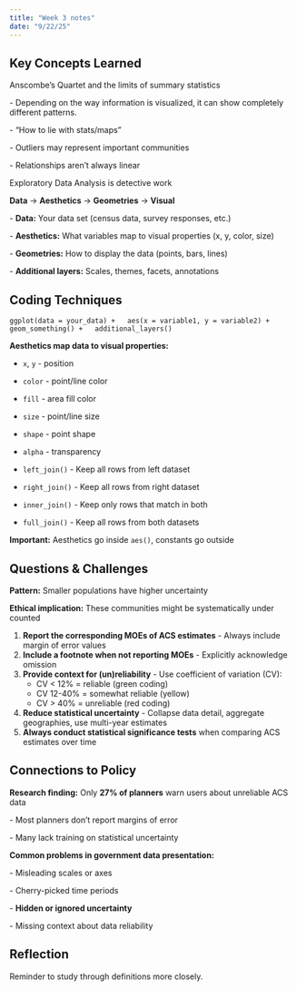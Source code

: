 ```yaml
---
title: "Week 3 notes"
date: "9/22/25"
---
```


## Key Concepts Learned

Anscombe's Quartet and the limits of summary statistics

\- Depending on the way information is visualized, it can show
completely different patterns.

\- "How to lie with stats/maps"

\- Outliers may represent important communities

\- Relationships aren't always linear

Exploratory Data Analysis is detective work

**Data** → **Aesthetics** → **Geometries** → **Visual**

\- **Data:** Your data set (census data, survey responses, etc.)

\- **Aesthetics:** What variables map to visual properties (x, y, color,
size)

\- **Geometries:** How to display the data (points, bars, lines)

\- **Additional layers:** Scales, themes, facets, annotations

## Coding Techniques

`ggplot(data = your_data) +   aes(x = variable1, y = variable2) +   geom_something() +   additional_layers()`

**Aesthetics map data to visual properties:**

-   `x`, `y` - position

-   `color` - point/line color

-   `fill` - area fill color

-   `size` - point/line size

-   `shape` - point shape

-   `alpha` - transparency

-   `left_join()` - Keep all rows from left dataset

-   `right_join()` - Keep all rows from right dataset

-   `inner_join()` - Keep only rows that match in both

-   `full_join()` - Keep all rows from both datasets

**Important:** Aesthetics go inside `aes()`, constants go outside

## Questions & Challenges

**Pattern:** Smaller populations have higher uncertainty

**Ethical implication:** These communities might be systematically under
counted\

1.  **Report the corresponding MOEs of ACS estimates** - Always include
    margin of error values
2.  **Include a footnote when not reporting MOEs** - Explicitly
    acknowledge omission\
3.  **Provide context for (un)reliability** - Use coefficient of
    variation (CV):
    -   CV \< 12% = reliable (green coding)
    -   CV 12-40% = somewhat reliable (yellow)
    -   CV \> 40% = unreliable (red coding)
4.  **Reduce statistical uncertainty** - Collapse data detail, aggregate
    geographies, use multi-year estimates
5.  **Always conduct statistical significance tests** when comparing ACS
    estimates over time

## Connections to Policy

**Research finding:** Only **27% of planners** warn users about
unreliable ACS data

\- Most planners don't report margins of error

\- Many lack training on statistical uncertainty

**Common problems in government data presentation:**

\- Misleading scales or axes

\- Cherry-picked time periods

\- **Hidden or ignored uncertainty**

\- Missing context about data reliability

## Reflection
Reminder to study through definitions more closely. 
